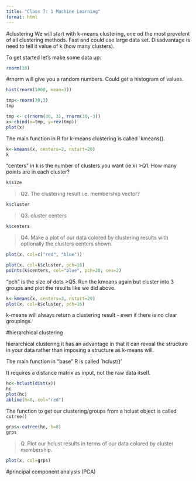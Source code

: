 ```yaml
---
title: "Class 7: 1 Machine Learning"
format: html
---
```



#clustering
We will start with k-means clustering, one od the most prevelent of all clustering methods. Fast and could use large data set. Disadvantage is need to tell it value of k (how many clusters). 

To get started let's make some data up:
```r
rnorm(10)
```
#rnorm will give you a random numbers. Could get a histogram of values. 
```r
hist(rnorm(1000, mean=3))
```
```r
tmp<-rnorm(30,3)
tmp
```
```r
tmp <- c(rnorm(30, 3), rnorm(30,-3))
x<-cbind(x=tmp, y=rev(tmp))
plot(x)
```
The main function in R for k-means clustering is called `kmeans().
```r
k<-kmeans(x, centers=2, nstart=20)
k
```
"centers" in k is the number of clusters you want (ie k)
>Q1. How many points are in each cluster?

```r
k$size
```
>Q2. The clustering result i.e. membership vector?

```r
k$cluster
```
>Q3. cluster centers

```r
k$centers
```
>Q4. Make a plot of our data colored by clustering results with optionally the clusters centers shown.

```r
plot(x, col=c("red", "blue"))
```
```r
plot(x, col=k$cluster, pch=16)
points(k$centers, col="blue", pch=20, cex=2)
```
"pch" is the size of dots
>Q5. Run the kmeans again but cluster into 3 groups and plot the results like we did above. 

```r
k<-kmeans(x, centers=3, nstart=20)
plot(x, col=k$cluster, pch=16)
```
k-means will always return a clustering result - even if there is no clear groupings.

#hierarchical clustering

hierarchical clustering it has an advantage in that it can reveal the structure in your data rather than imposing a structure as k-means will.

The main function in "base" R is called `hclust()'

It requires a distance matrix as input, not the raw data itself. 
```r
hc<-hclust(dist(x))
hc
plot(hc)
abline(h=8, col="red")
```
The function to get our clustering/groups from a hclust object is called `cutree()`
```r
grps<-cutree(hc, h=8)
grps
```
>Q. Plot our hclust results in terms of our data colored by cluster membership. 


```r
plot(x, col=grps)
```

#principal component analysis (PCA)
